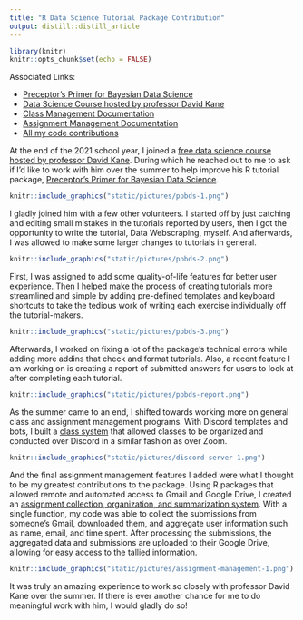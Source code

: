 ```yaml
---
title: "R Data Science Tutorial Package Contribution"
output: distill::distill_article
---
```


```r
library(knitr)
knitr::opts_chunk$set(echo = FALSE)
```

Associated Links:

- [Preceptor's Primer for Bayesian Data Science](https://ppbds.github.io/primer/index.html)
- [Data Science Course hosted by professor David Kane](https://bootcamp.davidkane.info/)
- [Class Management Documentation](https://ppbds.github.io/primer.tutorials/articles/class_management.html)
- [Assignment Management Documentation](https://ppbds.github.io/primer.tutorials/articles/assignment_management.html)
- [All my code contributions](https://ppbds.github.io/primer.tutorials/reference/index.html)

At the end of the 2021 school year, I joined a [free data science course hosted by professor David Kane](https://bootcamp.davidkane.info/). During which he reached out to me to ask if I'd like to work with him over the summer to help improve his R tutorial package, [Preceptor's Primer for Bayesian Data Science](https://ppbds.github.io/primer/index.html).

```r
knitr::include_graphics("static/pictures/ppbds-1.png")
```

I gladly joined him with a few other volunteers. I started off by just catching and editing small mistakes in the tutorials reported by users, then I got the opportunity to write the tutorial, Data Webscraping, myself. And afterwards, I was allowed to make some larger changes to tutorials in general.

```r
knitr::include_graphics("static/pictures/ppbds-2.png")
```

First, I was assigned to add some quality-of-life features for better user experience. Then I helped make the process of creating tutorials more streamlined and simple by adding pre-defined templates and keyboard shortcuts to take the tedious work of writing each exercise individually off the tutorial-makers.

```r
knitr::include_graphics("static/pictures/ppbds-3.png")
```

Afterwards, I worked on fixing a lot of the package's technical errors while adding more addins that check and format tutorials. Also, a recent feature I am working on is creating a report of submitted answers for users to look at after completing each tutorial.

```r
knitr::include_graphics("static/pictures/ppbds-report.png")
```

As the summer came to an end, I shifted towards working more on general class and assignment management programs. With Discord templates and bots, I built a [class system](https://ppbds.github.io/primer.tutorials/articles/class_management.html) that allowed classes to be organized and conducted over Discord in a similar fashion as over Zoom.

```r
knitr::include_graphics("static/pictures/discord-server-1.png")
```

And the final assignment management features I added were what I thought to be my greatest contributions to the package. Using R packages that allowed remote and automated access to Gmail and Google Drive, I created an [assignment collection, organization, and summarization system ](https://ppbds.github.io/primer.tutorials/articles/assignment_management.html). With a single function, my code was able to collect the submissions from someone's Gmail, downloaded them, and aggregate user information such as name, email, and time spent. After processing the submissions, the aggregated data and submissions are uploaded to their Google Drive, allowing for easy access to the tallied information.

```r
knitr::include_graphics("static/pictures/assignment-management-1.png")
```

It was truly an amazing experience to work so closely with professor David Kane over the summer. If there is ever another chance for me to do meaningful work with him, I would gladly do so!


